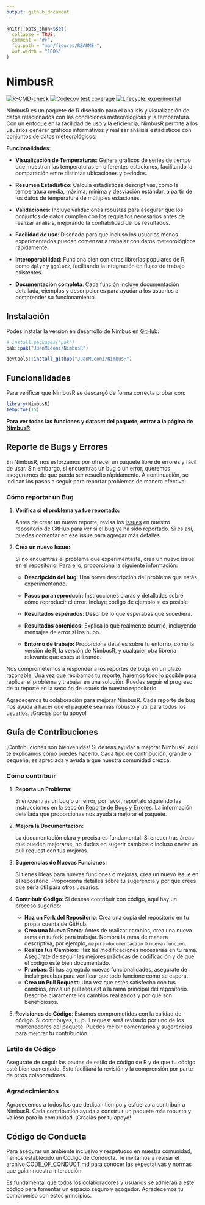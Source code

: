 ```yaml
---
output: github_document
---
```


<!-- README.md is generated from README.Rmd. Please edit that file -->

```r
knitr::opts_chunk$set(
  collapse = TRUE,
  comment = "#>",
  fig.path = "man/figures/README-",
  out.width = "100%"
)
```

# NimbusR

<!-- badges: start -->

[![R-CMD-check](https://github.com/JuanMLeoni/NimbusR/actions/workflows/R-CMD-check.yaml/badge.svg)](https://github.com/JuanMLeoni/NimbusR/actions/workflows/R-CMD-check.yaml) [![Codecov test coverage](https://codecov.io/gh/JuanMLeoni/NimbusR/graph/badge.svg)](https://app.codecov.io/gh/JuanMLeoni/NimbusR) [![Lifecycle: experimental](https://img.shields.io/badge/lifecycle-experimental-orange.svg)](https://lifecycle.r-lib.org/articles/stages.html#experimental)

<!-- badges: end -->

NimbusR es un paquete de R diseñado para el análisis y visualización de datos relacionados con las condiciones meteorológicas y la temperatura. Con un enfoque en la facilidad de uso y la eficiencia, NimbusR permite a los usuarios generar gráficos informativos y realizar análisis estadísticos con conjuntos de datos meteorológicos.

**Funcionalidades**:

-   **Visualización de Temperaturas**: Genera gráficos de series de tiempo que muestran las temperaturas en diferentes estaciones, facilitando la comparación entre distintas ubicaciones y periodos.

-   **Resumen Estadístico**: Calcula estadísticas descriptivas, como la temperatura media, máxima, mínima y desviación estándar, a partir de los datos de temperatura de múltiples estaciones.

-   **Validaciones**: Incluye validaciones robustas para asegurar que los conjuntos de datos cumplen con los requisitos necesarios antes de realizar análisis, mejorando la confiabilidad de los resultados.

-   **Facilidad de uso**: Diseñado para que incluso los usuarios menos experimentados puedan comenzar a trabajar con datos meteorológicos rápidamente.

-   **Interoperabilidad**: Funciona bien con otras librerías populares de R, como `dplyr` y `ggplot2`, facilitando la integración en flujos de trabajo existentes.

-   **Documentación completa**: Cada función incluye documentación detallada, ejemplos y descripciones para ayudar a los usuarios a comprender su funcionamiento.

## Instalación

Podes instalar la versión en desarrollo de Nimbus en [GitHub](https://github.com/JuanMLeoni/NimbusR):

``` r
# install.packages("pak")
pak::pak("JuanMLeoni/NimbusR")

devtools::install_github("JuanMLeoni/NimbusR")
```

## Funcionalidades

Para verificar que NimbusR se descargó de forma correcta probar con:

```r
library(NimbusR)
TempCtoF(15)
```

**Para ver todas las funciones y dataset del paquete, entrar a la página de [NimbusR](https://juanmleoni.github.io/NimbusR/)**

## Reporte de Bugs y Errores {#reporte-de-bugs-y-errores}

En NimbusR, nos esforzamos por ofrecer un paquete libre de errores y fácil de usar. Sin embargo, si encuentras un bug o un error, queremos asegurarnos de que pueda ser resuelto rápidamente. A continuación, se indican los pasos a seguir para reportar problemas de manera efectiva:

### Cómo reportar un Bug

1.  **Verifica si el problema ya fue reportado:**

    Antes de crear un nuevo reporte, revisa los [Issues](https://github.com/JuanMLeoni/NimbusR/issues) en nuestro repositorio de GitHub para ver si el bug ya ha sido reportado. Si es así, puedes comentar en ese issue para agregar más detalles.

2.  **Crea un nuevo Issue:**

    Si no encuentras el problema que experimentaste, crea un nuevo issue en el repositorio. Para ello, proporciona la siguiente información:

    -   **Descripción del bug**: Una breve descripción del problema que estás experimentando.

    -   **Pasos para reproducir**: Instrucciones claras y detalladas sobre cómo reproducir el error. Incluye código de ejemplo si es posible

    -   **Resultados esperados**: Describe lo que esperabas que sucediera.

    -   **Resultados obtenidos:** Explica lo que realmente ocurrió, incluyendo mensajes de error si los hubo.

    -   **Entorno de trabajo:** Proporciona detalles sobre tu entorno, como la versión de R, la versión de NimbusR, y cualquier otra librería relevante que estés utilizando.

Nos comprometemos a responder a los reportes de bugs en un plazo razonable. Una vez que recibamos tu reporte, haremos todo lo posible para replicar el problema y trabajar en una solución. Puedes seguir el progreso de tu reporte en la sección de issues de nuestro repositorio.

Agradecemos tu colaboración para mejorar NimbusR. Cada reporte de bug nos ayuda a hacer que el paquete sea más robusto y útil para todos los usuarios. ¡Gracias por tu apoyo!

## Guía de Contribuciones

¡Contribuciones son bienvenidas! Si deseas ayudar a mejorar NimbusR, aquí te explicamos cómo puedes hacerlo. Cada tipo de contribución, grande o pequeña, es apreciada y ayuda a que nuestra comunidad crezca.

### Cómo contribuir

1.  **Reporta un Problema:**

    Si encuentras un bug o un error, por favor, repórtalo siguiendo las instrucciones en la sección [Reporte de Bugs y Errores](#reporte-de-bugs-y-errores). La información detallada que proporcionas nos ayuda a mejorar el paquete.

2.  **Mejora la Documentación:**

    La documentación clara y precisa es fundamental. Si encuentras áreas que pueden mejorarse, no dudes en sugerir cambios o incluso enviar un pull request con tus mejoras.

3.  **Sugerencias de Nuevas Funciones:**

    Si tienes ideas para nuevas funciones o mejoras, crea un nuevo issue en el repositorio. Proporciona detalles sobre tu sugerencia y por qué crees que sería útil para otros usuarios.

4.  **Contribuir Código**: Si deseas contribuir con código, aquí hay un proceso sugerido:

    -   **Haz un Fork del Repositorio**: Crea una copia del repositorio en tu propia cuenta de GitHub.
    -   **Crea una Nueva Rama**: Antes de realizar cambios, crea una nueva rama en tu fork para trabajar. Nombra la rama de manera descriptiva, por ejemplo, `mejora-documentacion` o `nueva-funcion`.
    -   **Realiza tus Cambios**: Haz las modificaciones necesarias en tu rama. Asegúrate de seguir las mejores prácticas de codificación y de que el código esté bien documentado.
    -   **Pruebas**: Si has agregado nuevas funcionalidades, asegúrate de incluir pruebas para verificar que todo funcione como se espera.
    -   **Crea un Pull Request**: Una vez que estés satisfecho con tus cambios, envía un pull request a la rama principal del repositorio. Describe claramente los cambios realizados y por qué son beneficiosos.

5.  **Revisiones de Código**: Estamos comprometidos con la calidad del código. Si contribuyes, tu pull request será revisado por uno de los mantenedores del paquete. Puedes recibir comentarios y sugerencias para mejorar tu contribución.

### Estilo de Código

Asegúrate de seguir las pautas de estilo de código de R y de que tu código esté bien comentado. Esto facilitará la revisión y la comprensión por parte de otros colaboradores.

### Agradecimientos

Agradecemos a todos los que dedican tiempo y esfuerzo a contribuir a NimbusR. Cada contribución ayuda a construir un paquete más robusto y valioso para la comunidad. ¡Gracias por tu apoyo!

## Código de Conducta

Para asegurar un ambiente inclusivo y respetuoso en nuestra comunidad, hemos establecido un Código de Conducta. Te invitamos a revisar el archivo [CODE_OF_CONDUCT.md](CODE_OF_CONDUCT.md) para conocer las expectativas y normas que guían nuestra interacción.

Es fundamental que todos los colaboradores y usuarios se adhieran a este código para fomentar un espacio seguro y acogedor. Agradecemos tu compromiso con estos principios.
